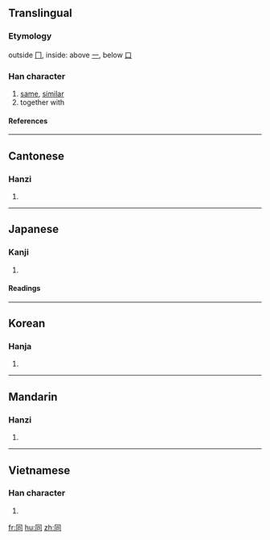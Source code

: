{{see|仝|衕}}

==Translingual==
===Etymology===
outside [[冂]], inside: above [[一]], below [[口]]
===Han character===
{{Han char|rad=口|as=03|sn=6|four=7722<sub>0</sub>|canj=月一口 (BMR)}}
# [[same]], [[similar]]
# together with
====References====
{{Han ref|kx=0175.060|dkj=03294|dj=0389.060|hdz=10578.010|uh=540C|ud=21516|bh=A650|bd=42576}}
----
==Cantonese==
===Hanzi===
{{yue-hanzi|jyut=|y=tung4}}
# {{defn|Cantonese}}
----
==Japanese==
===Kanji===
{{ja-kanji|grade=2|rs=口03}}
# {{defn|Japanese}} 
====Readings====
{{ja-readings|on=[[どう]] (dō), [[とう]] (tō)|kun=[[おなじ]] (onaji), [[ともに]] (tomoni), [[ともにする]] (tomonisuru)}}
----

==Korean==
===Hanja===
{{ko-hanja|hangeul=동|rv=dong|mr=tong}}
# {{defn|Korean}}
----
==Mandarin==
===Hanzi===
{{cmn-hanzi|tra=衕|pin=[[tóng]] (tong2)|wg=t'ung<sup>2</sup>}}
# {{defn|Mandarin}}
----
==Vietnamese==
===Han character===
{{vi-hantu|'''Pronounciation''': đồng, đùng, đang}}
# {{defn|Vietnamese}}

[[fr:同]]
[[hu:同]]
[[zh:同]]